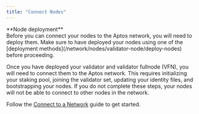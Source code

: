 ```yaml
---
title: "Connect Nodes"
---
```



<Aside type="caution">
  **Node deployment** <br />
  Before you can connect your nodes to the Aptos network, you will need to deploy them. Make sure to have
  deployed your nodes using one of the [deployment methods](/network/nodes/validator-node/deploy-nodes) before proceeding.
</Aside>

Once you have deployed your validator and validator fullnode (VFN), you will need to
connect them to the Aptos network. This requires initializing your staking pool, joining the validator set,
updating your identity files, and bootstrapping your nodes. If you do not complete these steps, your nodes
will not be able to connect to other nodes in the network.

Follow the [Connect to a Network](/network/nodes/validator-node/connect-nodes/connect-to-aptos-network) guide to get started.
